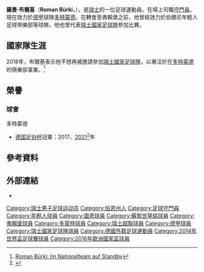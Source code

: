 {{noteta|G1=足球|G2=UEFA|G3=德甲
|T=zh-cn:罗曼·比尔基; zh-tw:羅曼·布爾基; zh-hk:路文·貝基;
|1=zh-cn:比尔基; zh-tw:布爾基; zh-hk:貝基;
|2=zh-cn:罗曼; zh-tw:羅曼; zh-hk:路文;
}}
{{Infobox football biography
| name = 羅曼·布爾基<br/>Roman Bürki
| image = Buerki170727-2.jpg
| fullname = Roman Bürki<ref>{{cite news
| title = 2014 FIFA World Cup Brazil: List of Players
| url = http://www.fifadata.com/document/fwc/2014/pdf/fwc_2014_squadlists.pdf
| publisher = FIFA
| format = PDF
| page = 30
| date = 11 June 2014
| accessdate = 25 June 2014}}</ref>
| birth_date  = {{Birth date and age|1990|11|14|df=yes}}
| birth_place ={{SUI}}[[明辛根|明辛根]]
| height = {{height|m=1.87}}
| position = [[守門員|守門員]]
| currentclub  = [[多特蒙德足球俱樂部|多特蒙德]]
| clubnumber = 1
| youthyears1 = 1999–2005
| youthclubs1 = {{link-en|明辛根足球會|FC Münsingen|明辛根}}
| youthyears2 = 2005–2009
| youthclubs2 = [[伯爾尼年輕人體育俱樂部|年青人]]
| years1 = 2009–2013 
| years2 = 2009–2010 
| years3 = 2010 
| years4 = 2011–2013
| years5 = 2013–2014
| years6 = 2014–2015
| years7 = 2015–
| clubs1 = [[伯爾尼年輕人體育俱樂部|年青人]] 
| clubs2 = → [[圖恩足球俱樂部|圖恩]]
| clubs3 = → [[沙夫豪森足球會|沙夫豪森]]
| clubs4 = → [[蘇黎世草蜢足球俱樂部|草蜢]]
| clubs5 = [[蘇黎世草蜢足球俱樂部|草蜢]] 
| clubs6 = [[弗赖堡体育俱乐部|弗赖堡]]
| clubs7 = [[多特蒙德足球俱樂部|多特蒙德]]
| caps1  = 2
| caps2  = 4
| caps3  = 9
| caps4  = 76
| caps5  =34 
| caps6  = 34
| caps7  = 169
| goals1 = 0
| goals2 = 0
| goals3 = 0
| goals4 = 0
| goals5 = 0
| goals6 = 0
| goals7 = 0
| nationalyears1 = 2011–2012
| nationalteam1  = [[瑞士21歲以下國家足球隊|瑞士U21]]
| nationalcaps1  = 12
| nationalgoals1 = 0
| nationalyears2 = 2014–2018
| nationalteam2  = [[瑞士國家足球隊|瑞士]]
| nationalcaps2  = 9
| nationalgoals2 = 0
| club-update = 2021年1月9日
| nationalteam-update = 
}}

'''羅曼·布爾基'''（'''Roman Bürki'''，{{bd|1990年|11月14日}}），是[[瑞士|瑞士]]的一位足球運動員。在場上司職[[守門員|守門員]]。現在效力於[[德甲|德甲]]球隊[[多特蒙德足球俱樂部|多特蒙德]]。在轉會至弗賴堡之前，他曾經效力於伯爾尼年輕人足球俱樂部等球隊。他也曾代表[[瑞士國家足球隊|瑞士國家足球隊]]參加比賽。

== 國家隊生涯 ==
2018年，布爾基表示他不想再被邀請參加[[瑞士國家足球隊|瑞士國家足球隊]]，以專注於在[[多特蒙德足球俱樂部|多特蒙德]]的俱樂部事業。<ref>[https://www.bvb.de/News/Uebersicht/Roman-Buerki-Im-Nationalteam-auf-Standby Roman Bürki: Im Nationalteam auf Standby]</ref>

== 榮譽 ==
=== 球會 ===
;{{flagicon|GER}} 多特蒙德
* [[德国足协杯|德国足协杯]]冠軍：2017、[[2020年至2021年德国足协杯|2021]]<ref>{{cite news|url=https://www.bundesliga.com/en/bundesliga/news/rb-leipzig-borussia-dortmund-live-dfb-cup-final-line-ups-stats-haaland-sancho-15791|title=Jadon Sancho and Erling Haaland help Borussia Dortmund overpower RB Leipzig to win DFB Cup|date=2021-05-14|work=Bundesliga|language=en}}</ref>年

== 參考資料 ==
{{reflist}}

==外部連結==
*{{Soccerway}}

{{多蒙特球員名單}}
{{2014年世界杯足球赛瑞士参赛名单}}
{{2016年歐洲國家盃瑞士參賽名單}}
{{2018年世界盃足球賽瑞士參賽名單}}

{{DEFAULTSORT:Burki, Roman}}
[[Category:瑞士男子足球运动员|Category:瑞士男子足球运动员]]
[[Category:伯恩州人|Category:伯恩州人]]
[[Category:足球守門員|Category:足球守門員]]
[[Category:年輕人球員|Category:年輕人球員]]
[[Category:圖恩球員|Category:圖恩球員]]
[[Category:蘇黎世草蜢球員|Category:蘇黎世草蜢球員]]
[[Category:弗賴堡球員|Category:弗賴堡球員]]
[[Category:多蒙特球員|Category:多蒙特球員]]
[[Category:瑞士超聯球員|Category:瑞士超聯球員]]
[[Category:德甲球員|Category:德甲球員]]
[[Category:瑞士國家足球隊球員|Category:瑞士國家足球隊球員]]
[[Category:德國外籍足球運動員|Category:德國外籍足球運動員]]
[[Category:2014年世界盃足球賽球員|Category:2014年世界盃足球賽球員]]
[[Category:2016年歐洲國家盃球員|Category:2016年歐洲國家盃球員]]